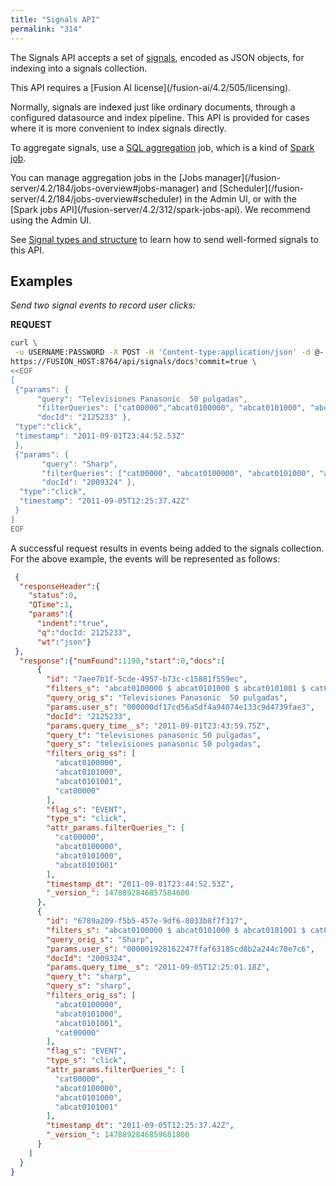 ```yaml
---
title: "Signals API"
permalink: "314"
---
```



The Signals API accepts a set of [signals](/fusion/4.2/466/signals-types-and-structures), encoded as JSON objects, for indexing into a signals collection.

<Note>
This API requires a [Fusion AI license](/fusion-ai/4.2/505/licensing).
</Note>

Normally, signals are indexed just like ordinary documents, through a configured datasource and index pipeline. This API is provided for cases where it is more convenient to index signals directly.

To aggregate signals, use a [SQL aggregation](/fusion-ai/4.2/471/sql-aggregations) job, which is a kind of [Spark job](/fusion-server/4.2/187/spark-jobs).

<Tip>
You can manage aggregation jobs in the [Jobs manager](/fusion-server/4.2/184/jobs-overview#jobs-manager) and [Scheduler](/fusion-server/4.2/184/jobs-overview#scheduler) in the Admin UI, or with the [Spark jobs API](/fusion-server/4.2/312/spark-jobs-api). We recommend using the Admin UI.
</Tip>

See [Signal types and structure](/fusion-ai/4.2/469/signals#signals-types-and-structure) to learn how to send well-formed signals to this API.

## Examples

*Send two signal events to record user clicks:*

**REQUEST**

```bash
curl \
 -u USERNAME:PASSWORD -X POST -H 'Content-type:application/json' -d @- \
https://FUSION_HOST:8764/api/signals/docs?commit=true \
<<EOF
[
 {"params": {
      "query": "Televisiones Panasonic  50 pulgadas",
      "filterQueries": ["cat00000","abcat0100000", "abcat0101000", "abcat0101001"],
      "docId": "2125233" },
 "type":"click",
 "timestamp": "2011-09-01T23:44:52.53Z"
 },
 {"params": {
       "query": "Sharp",
       "filterQueries": ["cat00000", "abcat0100000", "abcat0101000", "abcat0101001"],
       "docId": "2009324" },
  "type":"click",
  "timestamp": "2011-09-05T12:25:37.42Z"
 }
]
EOF
```

A successful request results in events being added to the signals collection.
For the above example, the events will be represented as follows:

```json
 {
  "responseHeader":{
    "status":0,
    "QTime":1,
    "params":{
      "indent":"true",
      "q":"docId: 2125233",
      "wt":"json"}
 },
  "response":{"numFound":1198,"start":0,"docs":[
      {
        "id": "7aee7b1f-5cde-4957-b73c-c15881f559ec",
        "filters_s": "abcat0100000 $ abcat0101000 $ abcat0101001 $ cat00000",
        "query_orig_s": "Televisiones Panasonic  50 pulgadas",
        "params.user_s": "000000df17cd56a5df4a94074e133c9d4739fae3",
        "docId": "2125233",
        "params.query_time__s": "2011-09-01T23:43:59.75Z",
        "query_t": "televisiones panasonic 50 pulgadas",
        "query_s": "televisiones panasonic 50 pulgadas",
        "filters_orig_ss": [
          "abcat0100000",
          "abcat0101000",
          "abcat0101001",
          "cat00000"
        ],
        "flag_s": "EVENT",
        "type_s": "click",
        "attr_params.filterQueries_": [
          "cat00000",
          "abcat0100000",
          "abcat0101000",
          "abcat0101001"
        ],
        "timestamp_dt": "2011-09-01T23:44:52.53Z",
        "_version_": 1478892846857584600
      },
      {
        "id": "6789a209-f5b5-457e-9df6-8033b8f7f317",
        "filters_s": "abcat0100000 $ abcat0101000 $ abcat0101001 $ cat00000",
        "query_orig_s": "Sharp",
        "params.user_s": "000001928162247ffaf63185cd8b2a244c78e7c6",
        "docId": "2009324",
        "params.query_time__s": "2011-09-05T12:25:01.18Z",
        "query_t": "sharp",
        "query_s": "sharp",
        "filters_orig_ss": [
          "abcat0100000",
          "abcat0101000",
          "abcat0101001",
          "cat00000"
        ],
        "flag_s": "EVENT",
        "type_s": "click",
        "attr_params.filterQueries_": [
          "cat00000",
          "abcat0100000",
          "abcat0101000",
          "abcat0101001"
        ],
        "timestamp_dt": "2011-09-05T12:25:37.42Z",
        "_version_": 1478892846859681800
      }
    ]
  }
}
```

